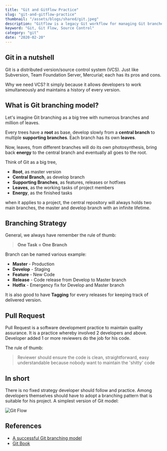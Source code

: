 ```yaml
---
title: "Git and GitFlow Practice"
slug: "git-and-gitflow-practice"
thumbnail: "/assets/blogs/shared/git.jpeg"
description: "Gitflow is a legacy Git workflow for managing Git branches"
keyword: "Git, Git Flow, Source Control"
category: "git"
date: "2020-02-20"
---
```


## Git in a nutshell

Git is a distributed version/source control system (VCS). Just like Subversion, Team Foundation Server, Mercurial; each has its pros and cons.

Why we need VCS? It simply because it allows developers to work simultaneously and maintains a history of every version.


## What is Git branching model?

Let's imagine Git branching as a big tree with numerous branches and million of leaves.

Every trees have a **root** as base, develop slowly from a **central branch** to multiple **supporting branches**. Each branch has its own **leaves**.

Now, leaves, from different branches will do its own photosynthesis, bring back **energy** to the central branch and eventually all goes to the root.

Think of Git as a big tree,
- **Root**, as master version
- **Central Branch**, as develop branch
- **Supporting Branches**, as features, releases or hotfixes
- **Leaves**, as the working tasks of project members
- **Energy**, as the finished tasks


when it applies to a project, the central repository will always holds two main branches, the master and develop branch with an infinite lifetime. 

## Branching Strategy

General, we always have remember the rule of thumb:

> **One Task = One Branch**

Branch can be named various example:
- **Master** - Production
- **Develop** - Staging
- **Feature** - New Code
- **Release** - Code release from Develop to Master branch
- **Hotfix** - Emergency fix for Develop and Master branch

It is also good to have **Tagging** for every releases for keeping track of delivered version.

## Pull Request

Pull Request is a software development practice to maintain quality assurance.
It is a practice whereby involved 2 developers and above. 
Developer added 1 or more reviewers do the job for his code. 

The rule of thumb:

> Reviewer should ensure the code is clean, straightforward, easy understandable because nobody want to maintain the 'shitty' code

## In short

There is no fixed strategy developer should follow and practice. 
Among developers themselves should have to adopt a branching pattern that is suitable for his project.
A simplest version of Git model:

![Git Flow](/assets/blogs/git-and-gitflow-practice/git-flow.png)

## References

- [A successful Git branching model](https://nvie.com/posts/a-successful-git-branching-model/)
- [Git Book](https://git-scm.com/book/en/v2)